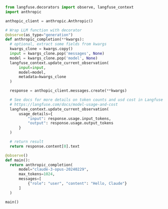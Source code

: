 ```python /@observe(as_type="generation")/ /@observe()/ filename="main.py"
from langfuse.decorators import observe, langfuse_context
import anthropic

anthopic_client = anthropic.Anthropic()

# Wrap LLM function with decorator
@observe(as_type="generation")
def anthropic_completion(**kwargs):
  # optional, extract some fields from kwargs
  kwargs_clone = kwargs.copy()
  input = kwargs_clone.pop('messages', None)
  model = kwargs_clone.pop('model', None)
  langfuse_context.update_current_observation(
      input=input,
      model=model,
      metadata=kwargs_clone
  )

  response = anthopic_client.messages.create(**kwargs)

  # See docs for more details on token counts and usd cost in Langfuse
  # https://langfuse.com/docs/model-usage-and-cost
  langfuse_context.update_current_observation(
      usage_details={
          "input": response.usage.input_tokens,
          "output": response.usage.output_tokens
      }
  )

  # return result
  return response.content[0].text

@observe()
def main():
  return anthropic_completion(
      model="claude-3-opus-20240229",
      max_tokens=1024,
      messages=[
          {"role": "user", "content": "Hello, Claude"}
      ]
  )

main()
```
